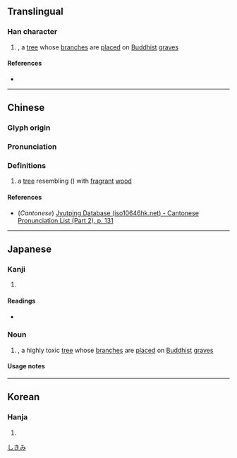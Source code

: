 {{character info}}
==Translingual==

===Han character===
{{Han char|rn=75|rad=木|as=11|sn=15|four=|canj=DJPU|ids=⿰木密}}

# {{vern|Japanese star anise}} {{gloss|''[[Illicium anisatum]]''}}, a [[tree]] whose [[branch]]es are [[place]]d on [[Buddhist]] [[grave]]s

====References====
* {{Han ref|kx=0549.290|dkj=15428|dj=0937.230|hdz=21284.140|uh=6A12|ud=27154}}

----

==Chinese==
{{zh-forms}}

===Glyph origin===
{{Han etym}}

===Pronunciation===
{{zh-pron
|m=mì
|c=mat6
|mc=y
|oc=y
|ma=
|cat=pn
}}

===Definitions===
{{zh-hanzi}}

# {{zh-obsolete}} a [[tree]] resembling {{vern|Chinese scholar tree}} (''{{l|mul|Styphnolobium japonicum}}'') with [[fragrant]] [[wood]] <!---古書上說的一種似槐的香木。--->

====References====
* (''Cantonese'') [http://www.iso10646hk.net/jp/document/download.jsp Jyutping Database (iso10646hk.net) - Cantonese Pronunciation List (Part 2), p. 131]

{{zh-cat|Trees}}

----

==Japanese==

===Kanji===
{{ja-kanji|grade=|rs=木11}}

# {{rfdef|ja|sort=木11}}

====Readings====
* {{ja-readings|on=みつ|kun=じんこう,しきみ}}

===Noun===
{{ja-noun|しきみ|シキミ}}

# {{ja-def|シキミ}} {{vern|Japanese star anise}}, a highly toxic [[tree]] whose [[branch]]es are [[place]]d on [[Buddhist]] [[grave]]s

====Usage notes====
{{U:ja:biology|シキミ}}

[[Category:ja:Trees|しきみ]]

----

==Korean==

===Hanja===
{{ko-hanja|밀}}

# {{rfdef|ko|sort=木11}}